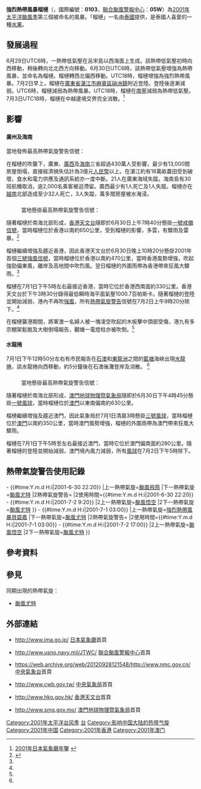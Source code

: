{{NoteTA
|G1=TyphoonNew
|G2=TyphoonOld
|G3=Weather
|G4=CWBTyphoonOld
|T=zh:強烈熱帶風暴榴槤 (2001年);zh-cn:台风榴莲 (2001年);zh-hk:颱風榴槤 (2001年);zh-sg:强烈热带风暴榴梿 (2001年);zh-tw:中度颱風榴槤 (2001年)
|1=zh:強烈熱帶風暴榴槤;zh-cn:台风榴莲;zh-hk:颱風榴槤;zh-sg:强烈热带风暴榴梿;zh-tw:中度颱風榴槤
|2=zh:Severe Tropical Storm Durian; zh-cn:Typhoon Durian; zh-hk:Typhoon Durian
|skin=typhoon
}}
{{颱風基礎資訊
|颱風名稱              = 強烈熱帶風暴榴槤
|外文名稱              = Severe Tropical Storm Durian
|外文語言              = 英語
|十分鐘平均風速JMA      = 60|JMA=knot
|十分鐘平均風速CWB      = 35|CWB=m/s
|十分鐘平均風速KMA      = 26|KMA=m/s
|十分鐘平均風速HKO      = 130
|十分鐘平均風速SMG      = 120
|二分鐘平均風速         = 35|NMC=m/s
|一分鐘平均風速         = 75|SSHS=knot<!--JTWC-->
|代表圖像              = Typhoon Durian 01 july 2001 2301Z.jpg
|代表圖像名稱           = 強烈熱帶風暴榴槤
|形成日期              = 2001年6月29日
|消散日期              = 2001年7月3日
|最低氣壓              = 970
|瞬間最大陣風          = 155
|財產損失              = 3億元人民幣以上
|死傷人數              = 58
|影響地區              = {{HK}}<br />{{MACAU}}<br />{{CHNML}}<!--影響地區只用{{CHNML}}就可以，因為影響的地區並不是影響的省份--><br />{{VNM}}
|備註                  = 
|颱風路徑圖            = Durian 2001 track.png
|風季年份              = 2001
|風季位置              = 太平洋
}}
'''強烈熱帶風暴榴槤'''（{{lang-en|'''Severe Tropical Storm Durian'''}}，國際編號：'''0103'''，[[聯合颱風警報中心|聯合颱風警報中心]]：'''05W'''）為[[2001年太平洋颱風季|2001年太平洋颱風季]]第三個被命名的風暴。「榴槤」一名由[[泰國|泰國]]提供，是泰國人喜愛的一種[[水果|水果]]。

==發展過程==
{{phs wikify}}
6月29日UTC6時，一熱帶低氣壓在呂宋島以西海面上生成。該熱帶低氣壓初時向西移動，稍後轉向北北西方向移動。6月30日UTC6時，該熱帶低氣壓增強為熱帶風暴，並命名為榴槤。榴槤轉西北偏西移動。UTC18時，榴槤增強為強烈熱帶風暴。7月2日早上，榴槤在[[廣東省|廣東省]][[湛江市|湛江市]][[麻章區|麻章區]][[硇洲鎮|硇洲鎮]]附近登陸。登陸後逐漸減弱。UTC6時，榴槤減弱為熱帶風暴。UTC18時，榴槤在[[南寧|南寧]]減弱為熱帶低氣壓。7月3日UTC18時，榴槤在中越邊境交界完全消散。<ref>[http://www.jma.go.jp/jma/jma-eng/jma-center/rsmc-hp-pub-eg/AnnualReport/2001/Text/Text2001.pdf 2001年日本氣象廳年鑒]  {{webarchive|url=https://www.webcitation.org/6CiBYd8jv?url=http://www.jma.go.jp/jma/jma-eng/jma-center/rsmc-hp-pub-eg/AnnualReport/2001/Text/Text2001.pdf |date=2012-12-06 }}</ref>

==影響==
{{UTC+8}}
==={{CHNML}}===
====廣州及海南====
當地發佈最高熱帶氣旋警告信號：{{GDTY (old)|4}}

在榴槤的吹襲下，廣東、[[廣西|廣西]]及[[海南|海南]]三省超過430萬人受影響，最少有13,000間房屋倒塌，直接經濟損失估計為3億元[[人民幣|人民幣]]以上。在湛江約有18萬畝農田受到破壞，食水和電力供應及通訊系統亦一度中斷。21人在廣東海域失蹤。海南島有30班航機取消，逾2,000名乘客被迫滯留。廣西最少有1人死亡及1人失蹤。榴槤亦在[[越南|越南]]北部造成至少32人死亡，3人失蹤，萬多間房屋被水淹浸。

==={{HK}}===
:當地懸掛最高熱帶氣旋警告信號：{{HKTY|3}}
{{HKTY Wind|10mins|長洲=78|赤鱲角=49|西貢=58|啟德=|青衣=|流浮山=36|打鼓嶺=30|沙田=28|Remark=此圖假設榴槤襲港時，天文台已引入8個指定自動氣象站作指標。}}
{{HKTY Wind|hour|長洲=67|赤鱲角=43|西貢=40|啟德=|青衣=28|流浮山=30|打鼓嶺=25|沙田=22|Remark=此圖假設榴槤襲港時，天文台已引入8個指定自動氣象站作指標。}}
隨著榴槤於南海北部形成，[[香港天文台|香港天文台]]隨即於6月30日上午7時40分懸掛[[一號戒備信號|一號戒備信號]]，當時榴槤位於香港以南約650公里，受到榴槤的影響，多雲，有驟雨及雷暴。<ref name=HKO>{{Cite web |url=http://www.hko.gov.hk/publica/tc/tc2001.pdf |title=2001年香港天文台熱帶氣旋年刊 |accessdate=2013-08-29 |archive-date=2013-09-30 |archive-url=https://web.archive.org/web/20130930200753/http://www.hko.gov.hk/publica/tc/tc2001.pdf |dead-url=no }}</ref>

榴槤繼續增強及趨近香港，因此香港天文台於6月30日晚上10時20分懸掛2001年首個[[三號強風信號|三號強風信號]]，當時榴槤位於香港以南約470公里，當時香港風勢增強，吹起強勁偏東風，離岸及高地間中吹烈風。翌日榴槤的外圍雨帶為香港帶來狂風大驟雨。<ref name=HKO></ref>

榴槤在7月1日下午5時左右最接近香港，當時它位於香港西南面約330公里。香港天文台於下午3時30分錄得最低瞬時海平面氣壓1000.7百帕斯卡。隨著榴槤的登陸並開始減弱，港內不再吹[[強風|強風]]，所有[[熱帶氣旋警告|熱帶氣旋警告]]信號在7月2日上午9時20分除下。<ref name=HKO></ref>

在榴槤襲港期間，將軍澳一名婦人被一塊凌空吹起的木板擊中頭部受傷，港九有多宗棚架鬆脫及大樹倒塌報告，觀塘一電燈柱亦被吹倒。<ref name=HKO></ref>

====水龍捲====
7月1日下午12時50分左右有市民報告在[[石澳|石澳]]和[[東龍洲|東龍洲]]之間的[[藍塘|藍塘]]海峽出現[[水龍捲|水龍捲]]，該水龍捲向西移動，約5分鐘後在石澳後灘登岸及消散。 <ref name=HKO></ref>

==={{MAC}}===
:當地懸掛最高熱帶氣旋警告信號：{{MOTY|3}}
隨著榴槤於南海北部形成，[[澳門地球物理暨氣象局|澳門地球物理暨氣象局]]隨即於6月30日下午4時45分懸掛[[一號風球|一號風球]]，當時榴槤位於[[澳門|澳門]]以東南偏南約630公里。

榴槤繼續增強及趨近澳門，因此氣象局於7月1日清晨3時懸掛[[三號風球|三號風球]]，當時榴槤位於[[澳門|澳門]]以南約350公里，當時澳門風勢增強，榴槤的外圍雨帶為澳門帶來狂風大驟雨。

榴槤在7月1日下午5時至左右最接近澳門，當時它位於澳門偏南面約280公里。隨著榴槤的登陸並開始減弱，澳門境內風力減弱，所有[[風球|風球]]在7月2日下午5時除下。

==熱帶氣旋警告使用記錄==
{{熱帶氣旋警告使用記錄
|氣象台={{flagicon|Hong Kong}}[[香港天文台|香港天文台]]
|警告系統=[[香港熱帶氣旋警告信號|熱帶氣旋警告信號]]
|熱帶氣旋警告={{HKTY|1}}
|使用時間={{#time:Y.m.d H:i|2001-6-30 7:40}} - {{#time:Y.m.d H:i|2001-6-30 22:20}}
|上一熱帶氣旋=[[颱風飛燕_(2001年)|颱風飛燕]]
|下一熱帶氣旋=[[強烈熱帶風暴尤特_(2001年)|颱風尤特]]
|2熱帶氣旋警告={{HKTY|3}}
|2使用時間={{#time:Y.m.d H:i|2001-6-30 22:20}} - {{#time:Y.m.d H:i|2001-7-2 9:20}}
|2上一熱帶氣旋=[[颱風悟空_(2000年)|颱風悟空]]
|2下一熱帶氣旋=[[強烈熱帶風暴尤特_(2001年)|颱風尤特]]
}}
{{熱帶氣旋警告使用記錄
|氣象台={{flagicon|Macau}}[[澳門氣象局|澳門氣象局]]
|警告系統=[[熱帶氣旋信號|熱帶氣旋信號]]
|熱帶氣旋警告={{MOTY|1}}
|使用時間={{#time:Y.m.d H:i|2001-6-30 16:45}} - {{#time:Y.m.d H:i|2001-7-1 03:00}}
|上一熱帶氣旋=[[強烈熱帶風暴貝碧嘉_(2000年)|強烈熱帶風暴貝碧嘉]]
|下一熱帶氣旋=[[強烈熱帶風暴尤特_(2001年)|颱風尤特]]
|2熱帶氣旋警告={{MOTY|3}}
|2使用時間={{#time:Y.m.d H:i|2001-7-1 03:00}} - {{#time:Y.m.d H:i|2001-7-2 17:00}}
|2上一熱帶氣旋=[[颱風悟空_(2000年)|颱風悟空]]
|2下一熱帶氣旋=[[強烈熱帶風暴尤特_(2001年)|颱風尤特]]
}}
==參考資料==
{{reflist}}

==參見==
{{Commons category|Severe Tropical Storm Durian (2001)}}
同期出現的熱帶氣旋：
* [[颱風尤特_(2001年)|颱風尤特]]

==外部連結==
*{{ja}}http://www.jma.go.jp/ {{Wayback|url=http://www.jma.go.jp/ |date=20061107170045 }} [[日本氣象廳|日本氣象廳]]首頁
*{{en}}http://www.usno.navy.mil/JTWC/ {{Wayback|url=http://www.usno.navy.mil/JTWC/ |date=20150809201922 }} [[聯合颱風警報中心|聯合颱風警報中心]]首頁
*{{zh-cn}}https://web.archive.org/web/20120928121548/http://www.nmc.gov.cn/ [[中央氣象台|中央氣象台]]首頁
*{{zh-tw}}http://www.cwb.gov.tw/ {{Wayback|url=http://www.cwb.gov.tw/ |date=20181025071210 }} [[中央氣象局|中央氣象局]]首頁
*{{zh-hk}}http://www.hko.gov.hk/ {{Wayback|url=http://www.hko.gov.hk/ |date=20110224003313 }} [[香港天文台|香港天文台]]首頁
*{{zh-hk}}http://www.smg.gov.mo/ {{Wayback|url=http://www.smg.gov.mo/ |date=20140517030343 }} [[澳門地球物理暨氣象局|澳門地球物理暨氣象局]]首頁

{{2001 Pacific typhoon season buttons}}

[[Category:2001年太平洋台风季|Category:2001年太平洋台风季]]
[[Category:一级热带气旋|台]]
[[Category:影响中国大陆的热带气旋|Category:影响中国大陆的热带气旋]]
[[Category:2001年中国|Category:2001年中国]]
[[Category:2001年香港|Category:2001年香港]]
[[Category:2001年澳门|Category:2001年澳门]]